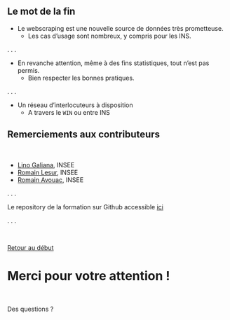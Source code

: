 ## Le mot de la fin

- Le webscraping est une nouvelle source de données très prometteuse.
    - Les cas d'usage sont nombreux, y compris pour les INS.

. . .

- En revanche attention, même à des fins statistiques, tout n'est pas permis.
    - Bien respecter les bonnes pratiques.

. . .

- Un réseau d'interlocuteurs à disposition
    - A travers le `WIN` ou entre INS


## Remerciements aux contributeurs

<br>

- [Lino Galiana](https://github.com/linogaliana/), INSEE
- [Romain Lesur](https://github.com/RLesur/), INSEE
- [Romain Avouac](https://github.com/avouacr/), INSEE

. . .

Le repository de la formation sur Github accessible [ici](https://github.com/antoine-palazz/webscraping_formation)

. . .

<br>

[Retour au début](#index)


# Merci pour votre attention !

<br>

Des questions ?